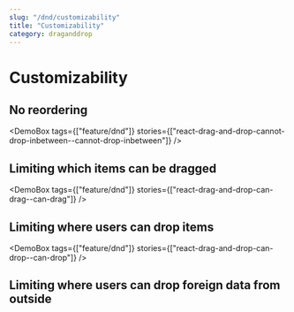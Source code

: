 ```yaml
---
slug: "/dnd/customizability"
title: "Customizability"
category: draganddrop
---
```


# Customizability

## No reordering

<DemoBox tags={["feature/dnd"]} stories={["react-drag-and-drop-cannot-drop-inbetween--cannot-drop-inbetween"]} />

## Limiting which items can be dragged

<DemoBox tags={["feature/dnd"]} stories={["react-drag-and-drop-can-drag--can-drag"]} />

## Limiting where users can drop items

<DemoBox tags={["feature/dnd"]} stories={["react-drag-and-drop-can-drop--can-drop"]} />

## Limiting where users can drop foreign data from outside
